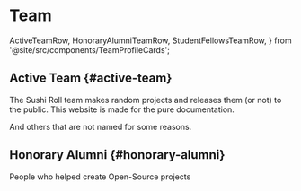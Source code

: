 # Team

  ActiveTeamRow,
  HonoraryAlumniTeamRow,
  StudentFellowsTeamRow,
} from '@site/src/components/TeamProfileCards';

## Active Team {#active-team}

The Sushi Roll team makes random projects and releases them (or not) to the public.
This website is made for the pure documentation.

<ActiveTeamRow />

And others that are not named for some reasons.

## Honorary Alumni {#honorary-alumni}

People who helped create Open-Source projects

<HonoraryAlumniTeamRow />

